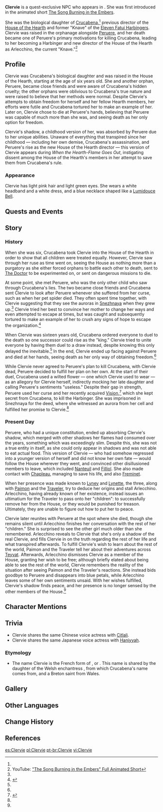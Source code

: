 {{Character Infobox
|type             = Quest NPC
|image            = NPC Clervie.png
|affiliation      = House of the Hearth
|deceased         = Killed by [[Peruere]] prior to the game's events
|region           = Fontaine
|voiceEN          = [[imdb:nm5261299|Dawn Bennett]]<ref>YouTube: [https://youtu.be/tN5JACOEJFM "The Song Burning in the Embers" Full Animated Short] (Video Description)</ref>
|voiceCN          = [https://zh.moegirl.org.cn/柳知萧 Liu Zhixiao (柳知萧)]<ref name='bili'>Bilibili: [https://www.bilibili.com/video/BV1xZ421Y7a1 《原神》动画短片——「烬中歌」]</ref>
|voiceJP          = [http://amuleto.jp/talents/aotohiroka.html Aoto Hiroka ({{ja|青戸浩香}})]<ref>YouTube: [https://youtu.be/Hie1ZtyqOys 【原神】ショートアニメ「燼中歌」（フルver.）] (Video Description)</ref>
|voiceKR          = {{w|ko:곽규미|Kwak Kyumi ({{ko|곽규미}})}}<ref>YouTube: [https://youtu.be/9Tq-GNSmskM 원신 | 단편 애니메이션-「잿불의 노래」 풀버전] (Video Description)</ref>
|mother           = Crucabena
|motherNote       = biological,<ref name="Arle3">{{Ref/CS|Arlecchino|3}}</ref> deceased
|sibling          = Peruere
|siblingNote      = pledged sister
}}
'''Clervie''' is a quest-exclusive NPC who appears in {{Quest|When the Hearth-Flame Goes Out}}. She was first introduced in the animated short [[The Song Burning in the Embers]].

She was the biological daughter of [[Crucabena]],<ref name="Arle3" /> previous director of the [[House of the Hearth]] and former "Knave" of the [[Eleven Fatui Harbingers]]. Clervie was raised in the orphanage alongside [[Arlecchino|Peruere]], and her death became one of Peruere's primary motivations for killing Crucabena, leading to her becoming a Harbinger and new director of the House of the Hearth as Arlecchino, the current "Knave."<ref name="Song Embers">YouTube: [https://youtu.be/tN5JACOEJFM "The Song Burning in the Embers" Full Animated Short]</ref>

==Profile==
Clervie was Crucabena's biological daughter and was raised in the House of the Hearth, starting at the age of six years old. She and another orphan, Peruere, became close friends and were aware of Crucabena's hidden cruelty; the other orphans were oblivious to Crucabena's true nature and were raised to believe that her methods were normal. Despite Clervie's attempts to obtain freedom for herself and her fellow Hearth members, her efforts were futile and Crucabena tortured her to make an example of her. Later on, Clervie chose to die at Peruere's hands, believing that Peruere was capable of much more than she was, and seeing death as her only option for freedom.

Clervie's shadow, a childhood version of her, was absorbed by Peruere due to her unique abilities. Unaware of everything that transpired since her childhood &mdash; including her own demise, Crucabena's assassination, and Peruere's rise as the new House of the Hearth director &mdash; this version of Clervie appears during ''When the Hearth-Flame Goes Out'', instigating dissent among the House of the Hearth's members in her attempt to save them from Crucabena's rule.

===Appearance===
Clervie has light pink hair and light green eyes. She wears a white headband and a white dress, and a blue necklace shaped like a [[Lumidouce Bell]].

==Quests and Events==
{{Quests and Events}}

==Story==
===History===
When she was six, Crucabena took Clervie into the House of the Hearth in order to show that all children were treated equally. However, Clervie saw through her ruse as time went on, seeing the House as nothing more than a purgatory as she either forced orphans to battle each other to death, sent to [[The Doctor]] to be experimented on, or sent on dangerous missions to die.

At some point, she met Peruere, who was the only other child who saw through Crucabena's lies. The two became close friends and Crucabena sent Clervie to look after Peruere whenever she suffered from her curse, such as when her pet spider died. They often spent time together, with Clervie suggesting that they see the auroras in [[Snezhnaya]] when they grew up.<ref name="Song Embers" /> Clervie tried her best to convince her mother to change her ways and even attempted to escape at times, but was caught and subsequently tortured to make an example of her to crush any signs of hope to escape the organization.<ref name="Into the Sunlight">{{Ref/Quest|Into the Sunlight}}</ref>

When Clervie was sixteen years old, Crucabena ordered everyone to duel to the death so one successor could rise as the "king." Clervie tried to unite everyone by having them duel to a draw instead, despite knowing this only delayed the inevitable.<ref name="Into the Sunlight" /> In the end, Clervie ended up facing against Peruere and died at her hands, seeing death as her only way of obtaining freedom.<ref name="Song Embers" />

While Clervie never agreed to Peruere's plan to kill Crucabena, with Clervie dead, Peruere decided to fulfill her plan on her own. At the start of their duel, Crucabena used a wilted flower &mdash; one which Clervie used to wear &mdash; as an allegory for Clervie herself, indirectly mocking her late daughter and calling Peruere's sentiments "useless." Despite their gap in strength, Peruere used her curse and her recently acquired [[Vision]],<ref>{{Ref/CS|Arlecchino|Vision}}</ref> which she kept secret from Crucabena, to kill the Harbinger. She was imprisoned in Snezhnaya for the deed, where she witnessed an aurora from her cell and fulfilled her promise to Clervie.<ref name="Song Embers" />

===Present Day===
Peruere, who had a unique constitution, ended up absorbing Clervie's shadow, which merged with other shadows her flames had consumed over the years, something which was exceedingly slim. Despite this, she was not a true entity in itself, as she could only appear in shadows and was not able to eat actual food. This version of Clervie &mdash; who had somehow regressed into a younger version of herself and did not know her own fate &mdash; would follow the House wherever they went, and convinced other disillusioned members to leave, which included [[Nanteuil]] and [[Filliol]]. She also made contact with [[Chapleau]], managing to save his life, and also [[Freminet]].

When her presence was made known to [[Lyney]] and [[Lynette]], the three, along with [[Paimon]] and the [[Traveler]], try to deduce her origins and stall Arlecchino. Arlecchino, having already known of her existence, instead issues an ultimatium for the Traveler to pass onto her "children": to successfully remove her from the House, or they would be punished for treason. Ultimately, they are unable to figure out how to put her to peace.

Clervie later reunites with Peruere at the spot where she died, though she remains silent until Arlecchino finishes her conversation with the rest of her "children." She is surprised to see the other girl much older than she remembered. Arlecchino reveals to Clervie that she's only a shadow of the real Clervie, and fills Clervie in on the truth regarding the rest of her life and what transpired afterwards. To fulfill Clervie's wish to learn about the rest of the world, Paimon and the Traveler tell her about their adventures across [[Teyvat]]. Afterwards, Arlecchino dismisses Clervie as a member of the House, granting her wish to be free; although briefly elated about being able to see the rest of the world, Clervie remembers the reality of the situation after seeing Paimon and the Traveler's reactions. She instead bids goodbye to Peruere and disappears into blue petals, while Arlecchino leaves some of her own sentiments unsaid. With her wishes fulfilled, Clervie's shadow finds peace, and her presence is no longer sensed by the other members of the House.<ref name="Into the Sunlight" />

==Character Mentions==
{{Character Mentions}}

==Trivia==
* Clervie shares the same Chinese voice actress with [[Citlali]].
* Clervie shares the same Japanese voice actress with [[Haniyyah]].

===Etymology===
* The name Clervie is the French form of {{w|Klervi}}, or {{w|Creirwy}}. This name is shared by the daughter of the Welsh enchantress {{w|Ceridwen}}, from which Crucabena's name comes from, and a Breton saint from Wales.

==Gallery==
{{Files by Character Gallery|Clervie Gallery Files}}

==Other Languages==
{{Other Languages
|default_hidden = 1
|en       = Clervie
|zhs      = 克雷薇
|zhs_rm   = Kèléiwēi
|zht      = 克雷薇
|zht_rm   = Kèléiwéi
|ja       = クリーヴ
|ja_rm    = Kuriivu
|ko       = 크레이비
|es       = Clervie
|fr       = Clervie
|ru       = Клерви
|th       = Clervie
|vi       = Clervie
|de       = Clervie
|id       = Clervie
|pt       = Clervie
|tr       = Clervie
|it       = Clervie
}}

==Change History==
{{Change History|4.6|introduced=4.5}}

==References==
{{Reflist|2}}

[[es:Clervie]]
[[pl:Clervie]]
[[pt-br:Clervie]]
[[vi:Clervie]]
